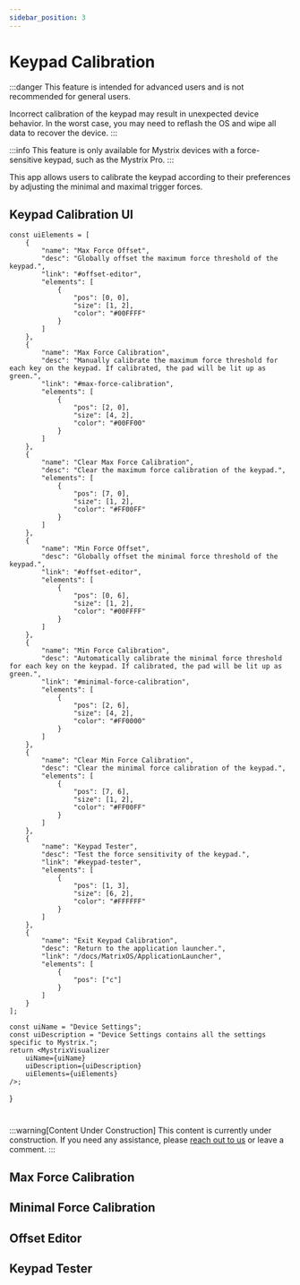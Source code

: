 ```yaml
---
sidebar_position: 3
---
```



# Keypad Calibration

:::danger
This feature is intended for advanced users and is not recommended for general users.

Incorrect calibration of the keypad may result in unexpected device behavior. In the worst case, you may need to reflash the OS and wipe all data to recover the device.
:::

:::info
This feature is only available for Mystrix devices with a force-sensitive keypad, such as the Mystrix Pro.
:::

This app allows users to calibrate the keypad according to their preferences by adjusting the minimal and maximal trigger forces.

## Keypad Calibration UI

    const uiElements = [
        {
            "name": "Max Force Offset",
            "desc": "Globally offset the maximum force threshold of the keypad.",
            "link": "#offset-editor",
            "elements": [
                {
                    "pos": [0, 0],
                    "size": [1, 2],
                    "color": "#00FFFF"
                }
            ]
        },
        {
            "name": "Max Force Calibration",
            "desc": "Manually calibrate the maximum force threshold for each key on the keypad. If calibrated, the pad will be lit up as green.",
            "link": "#max-force-calibration",
            "elements": [
                {
                    "pos": [2, 0],
                    "size": [4, 2],
                    "color": "#00FF00"
                }
            ]
        },
        {
            "name": "Clear Max Force Calibration",
            "desc": "Clear the maximum force calibration of the keypad.",
            "elements": [
                {
                    "pos": [7, 0],
                    "size": [1, 2],
                    "color": "#FF00FF"
                }
            ]
        },
        {
            "name": "Min Force Offset",
            "desc": "Globally offset the minimal force threshold of the keypad.",
            "link": "#offset-editor",
            "elements": [
                {
                    "pos": [0, 6],
                    "size": [1, 2],
                    "color": "#00FFFF"
                }
            ]
        },
        {
            "name": "Min Force Calibration",
            "desc": "Automatically calibrate the minimal force threshold for each key on the keypad. If calibrated, the pad will be lit up as green.",
            "link": "#minimal-force-calibration",
            "elements": [
                {
                    "pos": [2, 6],
                    "size": [4, 2],
                    "color": "#FF0000"
                }
            ]
        },
        {
            "name": "Clear Min Force Calibration",
            "desc": "Clear the minimal force calibration of the keypad.",
            "elements": [
                {
                    "pos": [7, 6],
                    "size": [1, 2],
                    "color": "#FF00FF"
                }
            ]
        },
        {
            "name": "Keypad Tester",
            "desc": "Test the force sensitivity of the keypad.",
            "link": "#keypad-tester",
            "elements": [
                {
                    "pos": [1, 3],
                    "size": [6, 2],
                    "color": "#FFFFFF"
                }
            ]
        },
        {
            "name": "Exit Keypad Calibration",
            "desc": "Return to the application launcher.",
            "link": "/docs/MatrixOS/ApplicationLauncher",
            "elements": [
                {
                    "pos": ["c"]
                }
            ]
        }
    ];

    const uiName = "Device Settings";
    const uiDescription = "Device Settings contains all the settings specific to Mystrix.";
    return <MystrixVisualizer
        uiName={uiName}
        uiDescription={uiDescription}
        uiElements={uiElements}
    />;

}

<KeypadCalibrationMenu />

#

<!-- this makes vertical space -->

:::warning[Content Under Construction]
This content is currently under construction. If you need any assistance, please [reach out to us](/docs/Support/ConnectWithUs) or leave a comment.
:::

## Max Force Calibration

<!-- i would suggest having different colors for max and min so that you know which one is which (even though you already have up and down kinda telling you that, but still, others might be confused) -->

## Minimal Force Calibration

## Offset Editor

## Keypad Tester

